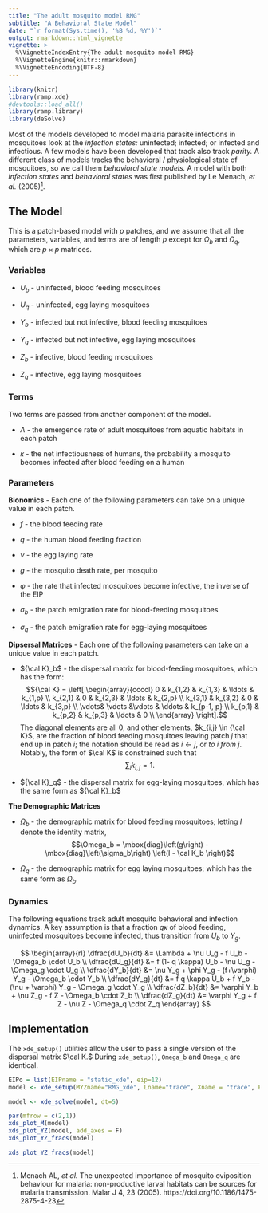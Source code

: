 ```yaml
---
title: "The adult mosquito model RMG"
subtitle: "A Behavioral State Model"
date: "`r format(Sys.time(), '%B %d, %Y')`"
output: rmarkdown::html_vignette
vignette: >
  %\VignetteIndexEntry{The adult mosquito model RMG}
  %\VignetteEngine{knitr::rmarkdown}
  %\VignetteEncoding{UTF-8}
---
```

  
```r
library(knitr)
library(ramp.xde)
#devtools::load_all()
library(ramp.library)
library(deSolve) 
```


Most of the models developed to model malaria parasite infections in mosquitoes look at the *infection states:* uninfected; infected; or infected and infectious. A few models have been developed that track also track *parity.* A different class of models tracks the behavioral / physiological state of mosquitoes, so we call them *behavioral state models.* A model with both *infection states* and *behavioral states* was first published by   Le Menach, *et al.* (2005)^[Menach AL, *et al.* The unexpected importance of mosquito oviposition behaviour for malaria: non-productive larval habitats can be sources for malaria transmission. Malar J 4, 23 (2005). https://doi.org/10.1186/1475-2875-4-23]. 



## The Model

This is a patch-based model with $p$ patches, and we assume that all the parameters, variables, and terms are of length $p$ except for $\Omega_b$ and $\Omega_q$, which are $p \times p$ matrices. 

### Variables

+ $U_b$ - uninfected, blood feeding mosquitoes

+ $U_q$ - uninfected, egg laying mosquitoes

+ $Y_b$ - infected but not infective, blood feeding mosquitoes

+ $Y_q$ - infected but not infective, egg laying mosquitoes

+ $Z_b$ - infective, blood feeding mosquitoes

+ $Z_q$ - infective, egg laying mosquitoes

### Terms 

Two terms are passed from another component of the model. 

+ $\Lambda$ -  the emergence rate of adult mosquitoes from aquatic habitats in each patch

+ $\kappa$ - the net infectiousness of humans, the probability a mosquito becomes infected after blood feeding on a human  

### Parameters

**Bionomics** -  Each one of the following parameters can take on a unique value in each patch.  

+ $f$ - the blood feeding rate 

+ $q$ - the human blood feeding fraction 

+ $\nu$ - the egg laying rate 

+ $g$ - the mosquito death rate, per mosquito

+ $\varphi$ - the rate that infected mosquitoes become infective, the inverse of the EIP

+ $\sigma_b$ - the patch emigration rate for blood-feeding mosquitoes

+ $\sigma_q$ - the patch emigration rate for egg-laying mosquitoes 

**Dipsersal Matrices** - Each one of the following parameters can take on a unique value in each patch.  

+ ${\cal K}_b$ - the dispersal matrix for blood-feeding mosquitoes, which has the form:
$${\cal K} = \left[
\begin{array}{ccccl}
0 & k_{1,2} & k_{1,3} & \ldots & k_{1,p} \\ 
k_{2,1} & 0 & k_{2,3} &  \ldots & k_{2,p} \\ 
k_{3,1} & k_{3,2} & 0 &  \ldots & k_{3,p} \\ 
\vdots& \vdots &\vdots & \ddots & k_{p-1, p} \\
k_{p,1} & k_{p,2} & k_{p,3} &  \ldots & 0 \\ 
\end{array}
\right].$$
The diagonal elements are all $0$, and other elements, $k_{i,j} \in {\cal K}$, are the fraction of blood feeding mosquitoes leaving patch $j$ that end up in patch $i$; the notation should be read as $i \leftarrow j$, or *to $i$ from $j$*. Notably, the form of $\cal K$ is constrained such that $$\sum_i k_{i,j} = 1.$$ 

+ ${\cal K}_q$ - the dispersal matrix for egg-laying mosquitoes, which has the same form as ${\cal K}_b$

**The Demographic Matrices** 

+ $\Omega_b$ - the demographic matrix for blood feeding mosquitoes; letting $I$ denote the identity matrix, 
$$\Omega_b = \mbox{diag}\left(g\right) - \mbox{diag}\left(\sigma_b\right) \left(I - \cal K_b \right)$$

+ $\Omega_q$ - the demographic matrix for egg laying mosquitoes; which has the same form as $\Omega_b$. 

### Dynamics 

The following equations track adult mosquito behavioral and infection dynamics. A key assumption is that a fraction $q\kappa$ of blood feeding, uninfected mosquitoes become infected, thus transition from $U_b$ to $Y_g.$ 

$$
\begin{array}{rl}
\dfrac{dU_b}{dt} &= \Lambda  + \nu U_g - f U_b - \Omega_b \cdot U_b \\
\dfrac{dU_g}{dt} &= f (1- q \kappa) U_b - \nu U_g  - \Omega_g \cdot U_g \\
\dfrac{dY_b}{dt} &= \nu Y_g + \phi Y_g - (f+\varphi) Y_g - \Omega_b \cdot Y_b \\
\dfrac{dY_g}{dt} &= f q \kappa U_b + f Y_b - (\nu + \varphi) Y_g - \Omega_g \cdot Y_g  \\
\dfrac{dZ_b}{dt} &= \varphi Y_b + \nu Z_g - f Z - \Omega_b \cdot Z_b \\
\dfrac{dZ_g}{dt} &= \varphi Y_g + f Z  - \nu Z  - \Omega_q \cdot Z_q 
\end{array}
$$

## Implementation

The `xde_setup()` utilities allow the user to pass a single version of the dispersal matrix $\cal K.$ During `xde_setup()`, `Omega_b` and `Omega_q` are identical.  


```r
EIPo = list(EIPname = "static_xde", eip=12) 
model <- xde_setup(MYZname="RMG_xde", Lname="trace", Xname = "trace", EIPopts = EIPo, nPatches=3)
```

```r
model <- xde_solve(model, dt=5)
```

```r
par(mfrow = c(2,1))
xds_plot_M(model)
xds_plot_YZ(model, add_axes = F)
xds_plot_YZ_fracs(model)
```

```r
xds_plot_YZ_fracs(model)
```



